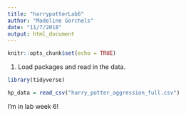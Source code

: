 ```yaml
---
title: "harrypotterLab6"
author: "Madeline Gorchels"
date: "11/7/2018"
output: html_document
---
```


```r
knitr::opts_chunk$set(echo = TRUE)
```

1. Load packages and read in the data. 

```r
library(tidyverse)

hp_data = read_csv("harry_potter_aggression_full.csv")
```

I'm in lab week 6!